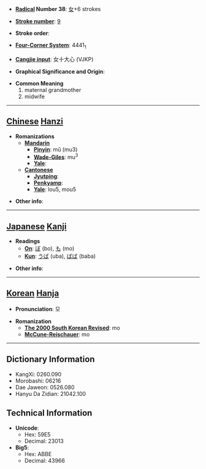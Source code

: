 * '''[[Wiktionary:Chinese radical index| Radical]] Number 38''': [[Wiktionary:Chinese radical index 女|女]]+6 strokes

* '''[[Wiktionary:Chinese total strokes index|Stroke number]]''': [[Wiktionary:Chinese total strokes index 9|9]]

* '''Stroke order''': 

* '''[[Wiktionary:Chinese four corner index|Four-Corner System]]''': 4441<sub>1</sub>

* '''[[Wiktionary:Chinese Cangjie index|Cangjie input]]''': 女十大心 (VJKP)

* '''Graphical Significance and Origin''': 

* '''Common Meaning'''
*#maternal grandmother
*# midwife


----

== [[Chinese]] [[Hanzi]] ==

* '''Romanizations'''
** '''[[Mandarin]]'''
*** '''[[Pinyin]]''': mǔ (mu3)
*** '''[[Wade-Giles]]''': mu<sup>3</sup>
*** '''[[Yale]]''': 
** '''[[Cantonese]]'''
*** '''[[Jyutping]]''':
*** '''[[Penkyamp]]''': 
*** '''[[Yale]]''': lou5, mou5

* '''Other info''': 

----

== [[Japanese]] [[Kanji]] ==

* '''Readings'''
** '''[[On]]''': [[ぼ]] (bo), [[も]] (mo)
** '''[[Kun]]''': [[うば]] (uba), [[ばば]] (baba)

* '''Other info''':  

----

== [[Korean]] [[Hanja]] ==

* '''Pronunciation''': 모

* '''Romanization'''
** '''[[The 2000 South Korean Revised Romanization|The 2000 South Korean Revised]]''': mo
** '''[[McCune-Reischauer]]''': mo

----

== Dictionary Information ==

* KangXi: 0260.090
* Morobashi: 06216
* Dae Jaweon: 0526.080
* Hanyu Da Zidian: 21042.100

== Technical Information ==

* '''Unicode''':
** Hex: 59E5
** Decimal: 23013
* '''Big5''':
** Hex: ABBE
** Decimal: 43966